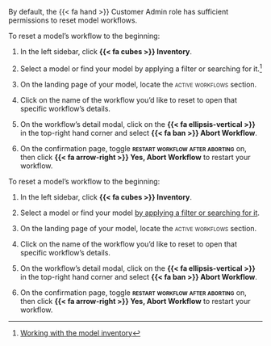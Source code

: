 :::: {.content-visible unless-format="revealjs"}
::: {.callout}
By default, the [{{< fa hand >}} Customer Admin]{.bubble} role has sufficient permissions to reset model workflows.
:::

To reset a model's workflow to the beginning:

1. In the left sidebar, click **{{< fa cubes >}} Inventory**.

1. Select a model or find your model by applying a filter or searching for it.^[[Working with the model inventory](/guide/model-inventory/working-with-model-inventory.qmd#search-filter-and-sort-models)]

1. On the landing page of your model, locate the [active workflows]{.smallcaps} section.

1. Click on the name of the workflow you'd like to reset to open that specific workflow's details.

1. On the workflow's detail modal, click on the **{{< fa ellipsis-vertical >}}** in the top-right hand corner and select **{{< fa ban >}} Abort Workflow**.

1. On the confirmation page, toggle **[restart workflow after aborting]{.smallcaps}** on, then click **{{< fa arrow-right >}} Yes, Abort Workflow** to restart your workflow.

::::



:::: {.content-hidden unless-format="revealjs"}
To reset a model's workflow to the beginning:

1. In the left sidebar, click **{{< fa cubes >}} Inventory**.

1. Select a model or find your model [by applying a filter or searching for it](/guide/model-inventory/working-with-model-inventory.qmd#search-filter-and-sort-models){target="_blank"}.

1. On the landing page of your model, locate the [active workflows]{.smallcaps} section.

1. Click on the name of the workflow you'd like to reset to open that specific workflow's details.

1. On the workflow's detail modal, click on the **{{< fa ellipsis-vertical >}}** in the top-right hand corner and select **{{< fa ban >}} Abort Workflow**.

1. On the confirmation page, toggle **[restart workflow after aborting]{.smallcaps}** on, then click **{{< fa arrow-right >}} Yes, Abort Workflow** to restart your workflow.

::::